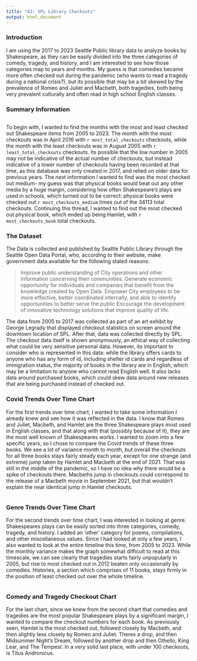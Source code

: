 ```yaml
---
title: "A3: SPL Library Checkouts"
output: html_document
---
```


### Introduction

I am using the 2017 to 2023 Seattle Public library data to analyze books by Shakespeare, as they can be easily divided into the three categories of comedy, tragedy, and history, and I am interested to see how those categories map to years and months. My guess is that comedies became more often checked out during the pandemic (who wants to read a tragedy during a national crisis?), but its possible that may be a bit skewed by the prevalence of Romeo and Juliet and Macbeth, both tragedies, both being very prevalent culturally and often read in high school English classes.

### Summary Information

```r
```

To begin with, I wanted to find the months with the most and least checked out Shakespeare items from 2005 to 2023. The month with the most checkouts was in April 2016 with `r most_total_checkouts` checkouts, while the month with the least checkouts was in August 2005 with `r least_total_checkouts` checkouts. Its possible that the low number in 2005 may not be indicative of the actual number of checkouts, but instead indicative of a lower number of checkouts having been recorded at that time, as this database was only created in 2017, and relied on older data for previous years. The next information I wanted to find was the most checked out medium- my guess was that physical books would beat out any other media by a huge margin, considering how often Shakespeare's plays are used in schools, which turned out to be correct: physical books were checked out `r most_checkouts_medium` times out of the 34113 total checkouts. Continuing this thread, I wanted to find out the most checked out physical book, which ended up being Hamlet, with `r most_checkouts_book` total checkouts.

### The Dataset

The Data is collected and published by Seattle Public Library through the Seattle Open Data Portal, who, according to their website, make government data available for the following stated reasons:

> Improve public understanding of City operations and other information concerning their communities.
Generate economic opportunity for individuals and companies that benefit from the knowledge created by Open Data.
Empower City employees to be more effective, better coordinated internally, and able to identify opportunities to better serve the public
Encourage the development of innovative technology solutions that improve quality of life.

The data from 2005 to 2017 was collected as part of an art exhibit by George Legrady that displayed checkout statistics on screen around the downtown location of SPL. After that, data was collected directly by SPL. The checkout data itself is shown anonymously, an ethical way of collecting what could be very sensitive personal data. However, its important to consider who is represented in this data: while the library offers cards to anyone who has any form of id, including shelter id cards and regardless of immigration status, the majority of books in the library are in English, which may be a limitation to anyone who cannot read English well. It also lacks data around purchased books, which could skew data around new releases that are being purchased instead of checked out.


### Covid Trends Over Time Chart

For the first trends over time chart, I wanted to take some information I already knew and see how it was reflected in the data. I know that Romeo and Juliet, Macbeth, and Hamlet are the three Shakespeare plays most used in English classes, and that along with that (possibly because of it), they are the most well known of Shakespeares works. I wanted to zoom into a few specific years, so I chose to compare the Covid trends of these three books. We see a lot of variance month to month, but overall the checkouts for all three books stays fairly steady each year, except for one strange (and extreme) jump taken by Hamlet and Macbeth at the end of 2021. That was still in the middle of the pandemic, so I have no idea why there would be a spike of checkouts there. Macbeths jump in checkouts could correspond to the release of a Macbeth movie in September 2021, but that wouldn't explain the near identical jump in Hamlet checkouts.

```r
```

### Genre Trends Over Time Chart

For the second trends over time chart, I was interested in looking at genre. Shakespeares plays can be easily sorted into three categories, comedy, tragedy, and history. I added an 'other' category for poems, compilations, and other miscellaneous values. Since I had looked at only a few years, I also wanted to look at the entire timeline this time, from 2005 to 2023. While the monthly variance makes the graph somewhat difficult to read at this timescale, we can see clearly that tragedies starts fairly unpopularly in 2005, but rise to most checked out in 2012 beaten only occasionally by comedies. Histories, a section which comprises of 11 books, stays firmly in the position of least checked out over the whole timeline.

```r
```

### Comedy and Tragedy Checkout Chart

For the last chart, since we knew from the second chart that comedies and tragedies are the most popular Shakespeare plays by a significant margin, I wanted to compare the checkout numbers for each book. As previously seen, Hamlet is the most checked out, followed closely by Macbeth, and then slightly less closely by Romeo and Juliet. Theres a drop, and then Midsummer Night's Dream, followed by another drop and then Othello, King Lear, and The Tempest. In a very solid last place, with under 100 checkouts, is Titus Andronicus.

```r
```


